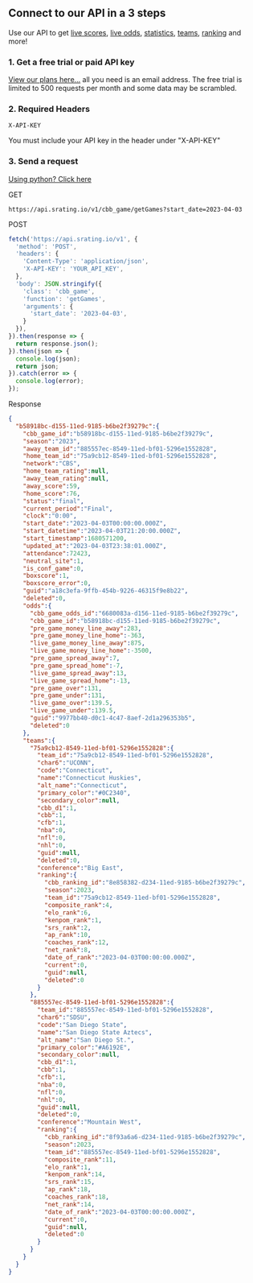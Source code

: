 ## Connect to our API in a 3 steps
Use our API to get [live scores](/cbb_game/getGames), [live odds](/cbb_game/getOdds), [statistics](/team/getStats), [teams](/team/get), [ranking](/cbb_ranking/get) and more!


### 1. Get a free trial or paid API key
[View our plans here...](https://srating.io/pricing) all you need is an email address. The free trial is limited to 500 requests per month and some data may be scrambled.

### 2. Required Headers
```console
X-API-KEY
```
You must include your API key in the header under "X-API-KEY"

### 3. Send a request

[Using python? Click here](/python)

GET

```console
https://api.srating.io/v1/cbb_game/getGames?start_date=2023-04-03
```

POST
```js {5} copy filename="javascript"
fetch('https://api.srating.io/v1', {
  'method': 'POST',
  'headers': {
    'Content-Type': 'application/json',
    'X-API-KEY': 'YOUR_API_KEY',
  },
  'body': JSON.stringify({
    'class': 'cbb_game',
    'function': 'getGames',
    'arguments': {
      'start_date': '2023-04-03',
    }
  }),
}).then(response => {
  return response.json();
}).then(json => {
  console.log(json);
  return json;
}).catch(error => {
  console.log(error);
});
```

Response
```json
{
  "b58918bc-d155-11ed-9185-b6be2f39279c":{
    "cbb_game_id":"b58918bc-d155-11ed-9185-b6be2f39279c",
    "season":"2023",
    "away_team_id":"885557ec-8549-11ed-bf01-5296e1552828",
    "home_team_id":"75a9cb12-8549-11ed-bf01-5296e1552828",
    "network":"CBS",
    "home_team_rating":null,
    "away_team_rating":null,
    "away_score":59,
    "home_score":76,
    "status":"final",
    "current_period":"Final",
    "clock":"0:00",
    "start_date":"2023-04-03T00:00:00.000Z",
    "start_datetime":"2023-04-03T21:20:00.000Z",
    "start_timestamp":1680571200,
    "updated_at":"2023-04-03T23:38:01.000Z",
    "attendance":72423,
    "neutral_site":1,
    "is_conf_game":0,
    "boxscore":1,
    "boxscore_error":0,
    "guid":"a18c3efa-9ffb-454b-9226-46315f9e8b22",
    "deleted":0,
    "odds":{
      "cbb_game_odds_id":"6680083a-d156-11ed-9185-b6be2f39279c",
      "cbb_game_id":"b58918bc-d155-11ed-9185-b6be2f39279c",
      "pre_game_money_line_away":283,
      "pre_game_money_line_home":-363,
      "live_game_money_line_away":875,
      "live_game_money_line_home":-3500,
      "pre_game_spread_away":7,
      "pre_game_spread_home":-7,
      "live_game_spread_away":13,
      "live_game_spread_home":-13,
      "pre_game_over":131,
      "pre_game_under":131,
      "live_game_over":139.5,
      "live_game_under":139.5,
      "guid":"9977bb40-d0c1-4c47-8aef-2d1a296353b5",
      "deleted":0
    },
    "teams":{
      "75a9cb12-8549-11ed-bf01-5296e1552828":{
        "team_id":"75a9cb12-8549-11ed-bf01-5296e1552828",
        "char6":"UCONN",
        "code":"Connecticut",
        "name":"Connecticut Huskies",
        "alt_name":"Connecticut",
        "primary_color":"#0C2340",
        "secondary_color":null,
        "cbb_d1":1,
        "cbb":1,
        "cfb":1,
        "nba":0,
        "nfl":0,
        "nhl":0,
        "guid":null,
        "deleted":0,
        "conference":"Big East",
        "ranking":{
          "cbb_ranking_id":"8e858382-d234-11ed-9185-b6be2f39279c",
          "season":2023,
          "team_id":"75a9cb12-8549-11ed-bf01-5296e1552828",
          "composite_rank":4,
          "elo_rank":6,
          "kenpom_rank":1,
          "srs_rank":2,
          "ap_rank":10,
          "coaches_rank":12,
          "net_rank":8,
          "date_of_rank":"2023-04-03T00:00:00.000Z",
          "current":0,
          "guid":null,
          "deleted":0
        }
      },
      "885557ec-8549-11ed-bf01-5296e1552828":{
        "team_id":"885557ec-8549-11ed-bf01-5296e1552828",
        "char6":"SDSU",
        "code":"San Diego State",
        "name":"San Diego State Aztecs",
        "alt_name":"San Diego St.",
        "primary_color":"#A6192E",
        "secondary_color":null,
        "cbb_d1":1,
        "cbb":1,
        "cfb":1,
        "nba":0,
        "nfl":0,
        "nhl":0,
        "guid":null,
        "deleted":0,
        "conference":"Mountain West",
        "ranking":{
          "cbb_ranking_id":"8f93a6a6-d234-11ed-9185-b6be2f39279c",
          "season":2023,
          "team_id":"885557ec-8549-11ed-bf01-5296e1552828",
          "composite_rank":11,
          "elo_rank":1,
          "kenpom_rank":14,
          "srs_rank":15,
          "ap_rank":18,
          "coaches_rank":18,
          "net_rank":14,
          "date_of_rank":"2023-04-03T00:00:00.000Z",
          "current":0,
          "guid":null,
          "deleted":0
        }
      }
    }
  }
}
```